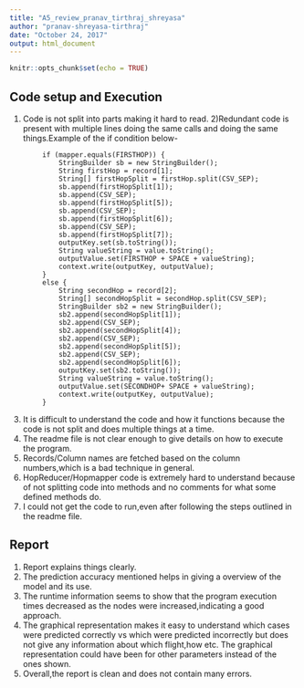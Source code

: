 ---
title: "A5_review_pranav_tirthraj_shreyasa"
author: "pranav-shreyasa-tirthraj"
date: "October 24, 2017"
output: html_document
---

```{r setup, include=FALSE}
knitr::opts_chunk$set(echo = TRUE)
```

## Code setup and Execution
1) Code is not split into parts making it hard to read.
2)Redundant code is present with multiple lines doing the same calls and doing the same things.Example of the if  condition below-

```
        if (mapper.equals(FIRSTHOP)) {
            StringBuilder sb = new StringBuilder();
            String firstHop = record[1];
            String[] firstHopSplit = firstHop.split(CSV_SEP);
            sb.append(firstHopSplit[1]);
            sb.append(CSV_SEP);
            sb.append(firstHopSplit[5]);
            sb.append(CSV_SEP);
            sb.append(firstHopSplit[6]);
            sb.append(CSV_SEP);
            sb.append(firstHopSplit[7]);
            outputKey.set(sb.toString());
            String valueString = value.toString();
            outputValue.set(FIRSTHOP + SPACE + valueString);
            context.write(outputKey, outputValue);
        }
        else {
            String secondHop = record[2];
            String[] secondHopSplit = secondHop.split(CSV_SEP);
            StringBuilder sb2 = new StringBuilder();
            sb2.append(secondHopSplit[1]);
            sb2.append(CSV_SEP);
            sb2.append(secondHopSplit[4]);
            sb2.append(CSV_SEP);
            sb2.append(secondHopSplit[5]);
            sb2.append(CSV_SEP);
            sb2.append(secondHopSplit[6]);
            outputKey.set(sb2.toString());
            String valueString = value.toString();
            outputValue.set(SECONDHOP+ SPACE + valueString);
            context.write(outputKey, outputValue);
        }
```

3) It is difficult to understand the code and how it functions because the code is not split and does multiple things at a time.
4) The readme file is not clear enough to give details on how to execute the program.
5) Records/Column names are fetched based on the column numbers,which is a bad technique in general.
6) HopReducer/Hopmapper code is extremely hard to understand because of not splitting code into methods and no comments for what some defined methods do.
7) I could not get the code to run,even after following the steps outlined in the readme file.

## Report
1) Report explains things clearly.
2) The prediction accuracy mentioned helps in giving a overview of the model and its use.
3) The runtime information seems to show that the program execution times decreased as the nodes were increased,indicating a good approach.
4) The graphical representation makes it easy to understand which cases were predicted correctly vs which were predicted incorrectly but does not give any information about which flight,how etc. The graphical representation could have been for other parameters instead of the ones shown.
5) Overall,the report is clean and does not contain many errors.




